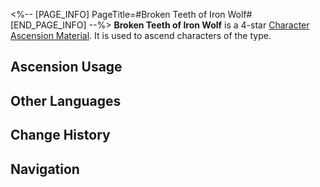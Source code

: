 <%-- [PAGE_INFO]
PageTitle=#Broken Teeth of Iron Wolf#
[END_PAGE_INFO] --%>
{{Item Infobox
|id          = 110401
|image       = Item Broken Teeth of Iron Wolf.png
|type        = Character Ascension Material
|invCategory = Upgrade Materials
|rarity      = 4
|effect      = 
|description = Fragmented saw teeth left behind by automatons. Can be used for the Ascension of Physical characters.
|source1     = [[Stagnant Shadow: Great Mine]]
|source2     = [[Stagnant Shadow (Great Mine)]]
|source3     = [[Omni-Synthesizer]] &mdash; Material Exchange
}}
{{Description|It is said that the smelting techniques of the Architects allowed them to make chainsaws sturdy enough to split giant boulders. Such techniques have been long lost to history.<br /><br />''"Boss Svarog says its blade is so thin that it can cut into the gap between molecules... What are molecules?"''}}
'''Broken Teeth of Iron Wolf''' is a 4-star [[Character Ascension Material]]. It is used to ascend characters of the {{Color|Physical|link=1}} type.

==Ascension Usage==
{{Ascension Usage}}

==Other Languages==
{{Other Languages
|en   = Broken Teeth of Iron Wolf
|zhs  = 铁狼碎齿
|zht  = 鐵狼碎齒
|ja   = 鉄狼の砕けた刃
|ko   = 강철 늑대의 깨진 이빨
|es   = Dientes rotos del huargo férreo
|fr   = Dents brisées du loup de fer
|ru   = Сломанные зубы железного волка
|th   = Broken Teeth of Iron Wolf
|vi   = Răng Cưa Sói Sắt
|de   = Gebrochene Zähne des Eisernen Wolfs
|id   = Broken Teeth of Iron Wolf
|pt   = Dentes Quebrados do Lobo de Ferro
}}

==Change History==
{{Change History|1.0}}

==Navigation==
{{Upgrade Material Navbox}}